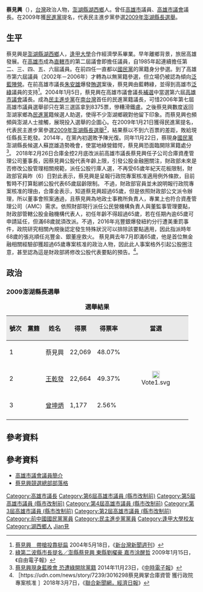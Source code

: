 {{Infobox_officeholder
| name = 蔡見興 
| image name = 第十六屆澎湖縣縣長選舉候選人蔡見興.jpg
| width = 
| Sex = 男
| Native place = 
| now = 
| period = 
| party = {{Dpp|19px}}
| date of birth = {{Birth date and age|1952|7|30}}
| place of birth = {{ROC}}[[台灣省|台灣省]][[澎湖縣|澎湖縣]][[湖西鄉|湖西鄉]]
| date of death = 
| place of death = 
| spouse = 
| educate = 
* 私立逢甲大學合作經濟學系畢業 
| past = 
* 高雄市議員（1985年－2006年）
* 高雄市議會議長（2004年－2006年）
*合作金庫資產管理股份有限公司董事長（2018-）
}}
'''蔡見興'''（{{bd|1952年|7月30日|CatIdx=T蔡}}），[[台灣|台灣]]政治人物，[[澎湖縣|澎湖縣]][[湖西鄉|湖西鄉]]人。曾任[[高雄市|高雄市]]議員、[[高雄市議會|高雄市議會]]議長。在2009年獲[[民進黨|民進黨]]提名，代表民主進步黨參選[[2009年中華民國地方公職人員選舉|2009年澎湖縣長選舉]]。

== 生平 ==
蔡見興是[[澎湖縣|澎湖縣]][[湖西鄉|湖西鄉]]人，[[逢甲大學|逢甲大學]]合作經濟學系畢業。早年離鄉背景，旅居高雄發展。在[[高雄市|高雄市]]成為[[直轄市|直轄市]]的第二屆議會即擔任議員，自1985年起連續擔任第二、三、四、五、六屆議員。在前四任一直都以[[國民黨|國民黨]]的黨籍身分參選。到了高雄市第六屆議員（2002年－2006年）才轉為以無黨籍參選，但立場仍被認為傾向[[泛藍陣營|泛藍陣營]]。在前高雄市議長[[朱安雄|朱安雄]]爆發[[賄選|賄選]]案後，蔡見興由藍轉綠，並得到高雄市[[泛綠|泛綠]]議員的支持<ref>[http://www.newtaiwan.com.tw/bulletinview.jsp?bulletinid=17408 蔡見興　帶槍投靠挺扁] {{Wayback|url=http://www.newtaiwan.com.tw/bulletinview.jsp?bulletinid=17408 |date=20080629223703 }} 2004年5月18日，《[[新台灣新聞週刊|新台灣新聞週刊]]》</ref>。2004年1月5日，蔡見興在高雄市議會議長[[補選|補選]]中當選第六屆[[高雄市議會|高雄市議會]]議長。成為[[民主進步黨|民主進步黨]]在[[南台灣|南台灣]]首任的民進黨籍議長，可惜2006年第七屆高雄市議員選舉卻只在第三選區拿到8375票，慘糟滑鐵盧。之後蔡見興數度返回澎湖家鄉為[[民進黨|民進黨]]籍候選人助選，使得不少澎湖鄉親對他留下印象。而蔡見興也頻頻與澎湖人士接觸，展現投入選舉的企圖心。在2009年1月21日獲得民進黨提名，代表民主進步黨參選[[2009年中華民國地方公職人員選舉|2009年澎湖縣長選舉]]<ref>[http://www.libertytimes.com.tw/2009/new/jan/15/today-p9.htm 綠第二波縣市長提名／澎縣蔡見興 東縣劉櫂豪 嘉市涂醒哲 ] {{Wayback|url=http://www.libertytimes.com.tw/2009/new/jan/15/today-p9.htm |date=20090308182848 }} 2009年1月15日，《自由電子報》</ref>，結果蔡以不到六百票的差距，敗給現任縣長王乾發。2014年，在黨內初選敗予陳光復。同年11月22日，蔡現身[[國民黨|國民黨]]澎湖縣長候選人蘇崑雄造勢晚會，使當地綠營錯愕，蔡見興恐面臨開除黨籍處分<ref>[http://www.chinatimes.com/realtimenews/20141122004248-260407 蔡見興現身藍晚會 恐遭綠開除黨籍 ] {{Wayback|url=http://www.chinatimes.com/realtimenews/20141122004248-260407 |date=20141124192017 }} 2014年11月23日，《[[中時電子報|中時電子報]]》</ref>。
2018年2月26日合庫金控2月底改派前高雄市議長蔡見興任子公司合庫資產管理公司董事長，因蔡見興公股代表年齡上限，引發公股金融圈關注，財政部未來是否修改公股管理相關規範，派任公股行庫人選，不再受65歲年紀天花板限制，財政部官員昨（6）日對此表示，蔡見興是呈報行政院專案核准適用例外條款，目前暫時不打算鬆綁公股代表65歲屆齡限制。
不過，財政部官員並未說明報行政院專案核准的理由，合庫金表示，知道蔡見興超過65歲，但是依照財政部公文派令辦理，所以董事會照案通過，且蔡見興為地政士事務所負責人，專業上也符合資產管理公司（AMC）需求。依照財部現行派任公民營機構負責人與董監事管理要點，財政部管轄公股金融機構代表人，初任年齡不得超過65歲，若在任期內逾65歲可申請延任，但滿68歲就須改派。不過，2016年兆豐銀爆發紐約分行遭美重罰事件，政院研究相關內規後認定發生特殊狀況可以排除該要點適用，因此指派時年68歲的張兆順任兆豐金、銀董座救火。
蔡見興去年7月即滿65歲，他是首位無金融相關經驗卻獲超過65歲專案核准的政治人物，因此此人事案格外引起公股圈注意，甚至認為這是財政部將修改公股代表要點的預告。<ref>［https://udn.com/news/story/7239/3016298蔡見興掌合庫資管 {{Wayback|url=https://udn.com/news/story/7239/3016298%E8%94%A1%E8%A6%8B%E8%88%88%E6%8E%8C%E5%90%88%E5%BA%AB%E8%B3%87%E7%AE%A1 |date=20190609032349 }} 獲行政院專案核准 ］2018年3月7日，《[[聯合新聞網，經濟日報|聯合新聞網，經濟日報]]》</ref>。

==政治==
===2009澎湖縣長選舉===
{| border="1" cellpadding="4" cellspacing="1" style="margin: 0em 1em 1em 0; background: #f9f9f9; border: 1px #aaa solid; text-align:center; border-collapse: collapse; font-size: 95%;"
|+'''選舉結果'''
|-
! style="background-color:#E9E9E9" | 號次 
! style="background-color:#E9E9E9" | 黨籍
! style="background-color:#E9E9E9" | <div align="center">姓名</div>
! style="background-color:#E9E9E9" | 得票
! style="background-color:#E9E9E9" | 得票率
! style="background-color:#E9E9E9" | 當選
|-
|1||{{Dpp}}||蔡見興||22,069||48.07%||
|-
|2||{{Kmt}}||[[王乾發|王乾發]]||22,664||49.37%||<div align="center">[[File:Vote1.svg|20px]]</div> 
|-
|3||{{Nonp}}||[[曾坤炳|曾坤炳]]||1,177||2.56%||
|-
|}

==參考資料==
<div class="references-small">
<references />
</div>
==參考資料==
*[https://web.archive.org/web/20090220185052/http://www.kcc.gov.tw/ch/couser/index.htm 高雄市議會議員簡介]
*[http://tw.myblog.yahoo.com/changepenghu/ 蔡見興競選總部部落格] {{Wayback|url=http://tw.myblog.yahoo.com/changepenghu/ |date=20190610230501 }}

{{start box}}
{{s-before|[[朱安雄|朱安雄]]}}
{{s-title|高雄市議長|2004年—2006年}}
{{s-after|[[莊啟旺|莊啟旺]]}}
{{end box}}

{{DEFAULTSORT:Cai蔡}}
[[Category:高雄市議長|Category:高雄市議長]]
[[Category:第6屆高雄市議員_(縣市改制前)|Category:第6屆高雄市議員 (縣市改制前)]]
[[Category:第5屆高雄市議員_(縣市改制前)|Category:第5屆高雄市議員 (縣市改制前)]]
[[Category:第4屆高雄市議員_(縣市改制前)|Category:第4屆高雄市議員 (縣市改制前)]]
[[Category:第3屆高雄市議員_(縣市改制前)|Category:第3屆高雄市議員 (縣市改制前)]]
[[Category:第2屆高雄市議員_(縣市改制前)|Category:第2屆高雄市議員 (縣市改制前)]]
[[Category:前中國國民黨黨員|Category:前中國國民黨黨員]]
[[Category:民主進步黨黨員|Category:民主進步黨黨員]]
[[Category:逢甲大學校友|Category:逢甲大學校友]]
[[Category:湖西鄉人|Category:湖西鄉人]]
[[Category:蔡姓|Jian見]]